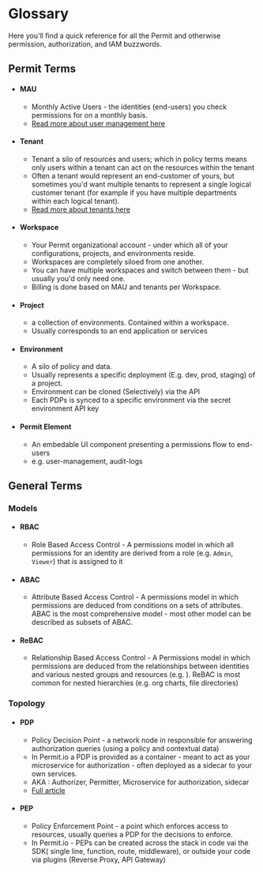 # Glossary

Here you'll find a quick reference for all the Permit and otherwise permission, authorization, and IAM buzzwords.

## Permit Terms

- #### MAU

  - Monthly Active Users - the identities (end-users) you check permissions for on a monthly basis.
  - [Read more about user management here](/features/user-management)

- #### Tenant

  - Tenant a silo of resources and users; which in policy terms means only users within a tenant can act on the resources within the tenant
  - Often a tenant would represent an end-customer of yours, but sometimes you'd want multiple tenants to represent a single logical customer tenant (for example if you have multiple departments within each logical tenant).
  - [Read more about tenants here](/features/multitenancy)

- #### Workspace

  - Your Permit organizational account - under which all of your configurations, projects, and environments reside.
  - Workspaces are completely siloed from one another.
  - You can have multiple workspaces and switch between them - but usually you'd only need one.
  - Billing is done based on MAU and tenants per Workspace.

- #### Project

  - a collection of environments. Contained within a workspace.
  - Usually corresponds to an end application or services

- #### Environment

  - A silo of policy and data.
  - Usually represents a specific deployment (E.g. dev, prod, staging) of a project.
  - Environment can be cloned (Selectively) via the API
  - Each PDPs is synced to a specific environment via the secret environment API key

- #### Permit Element
  - An embedable UI component presenting a permissions flow to end-users
  - e.g. user-management, audit-logs

## General Terms

### Models

- #### RBAC

  - Role Based Access Control - A permissions model in which all permissions for an identity are derived from a role (e.g. `Admin`, `Viewer`) that is assigned to it

- #### ABAC

  - Attribute Based Access Control - A permissions model in which permissions are deduced from conditions on a sets of attributes. ABAC is the most comprehensive model - most other model can be described as subsets of ABAC.

- #### ReBAC

  - Relationship Based Access Control - A Permissions model in which permissions are deduced from the relationships between identities and various nested groups and resources (e.g. ). ReBAC is most common for nested hierarchies (e.g. org charts, file directories)

### Topology

- #### PDP

  - Policy Decision Point - a network node in responsible for answering authorization queries (using a policy and contextual data)
  - In Permit.io a PDP is provided as a container - meant to act as your microservice for authorization - often deployed as a sidecar to your own services.
  - AKA : Authorizer, Permitter, Microservice for authorization, sidecar
  - [Full article](/concepts/pdp)

- #### PEP
  - Policy Enforcement Point - a point which enforces access to resources, usually queries a PDP for the decisions to enforce.
  - In Permit.io - PEPs can be created across the stack in code vai the SDK( single line, function, route, middleware), or outside your code via plugins (Reverse Proxy, API Gateway)
